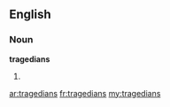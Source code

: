 ==English==

===Noun===
'''tragedians'''

# {{plural of|[[tragedian]]}}

[[ar:tragedians]]
[[fr:tragedians]]
[[my:tragedians]]